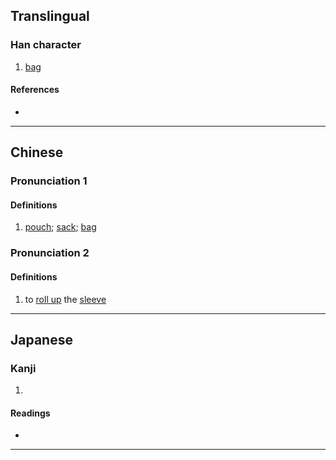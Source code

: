 {{character info}}
==Translingual==

===Han character===
{{Han char|rn=50|rad=巾|as=06|sn=9|four=90227|canj=FQLB|ids=⿱龹巾}}

# [[bag]]

====References====
* {{Han ref|kx=0331.060|dkj=08881|dj=0636.210|hdz=10738.060|uh=5E23|ud=24099|bh=CEB2|bd=52914}}

----

==Chinese==
{{zh-forms}}

===Pronunciation 1===
{{zh-pron
|m=juàn
|c=gyun3
|mc=y
|oc=y
|cat=n
}}

====Definitions====
{{zh-hanzi}}

# {{lb|zh|literary}} [[pouch]]; [[sack]]; [[bag]]

===Pronunciation 2===
{{zh-pron
|m=juǎn
|c=
|mc=n
|oc=n
|cat=v
}}

====Definitions====
{{zh-hanzi}}

# {{lb|zh|literary}} to [[roll up]] the [[sleeve]]

----

==Japanese==

===Kanji===
{{ja-kanji|grade=|rs=巾06}}

# {{rfdef|ja|sort=巾06}}

====Readings====
* {{ja-readings|on=[[けん]] (ken), [[げん]] (gen)|kun=[[ふくろ]] (fukuro)}}

----